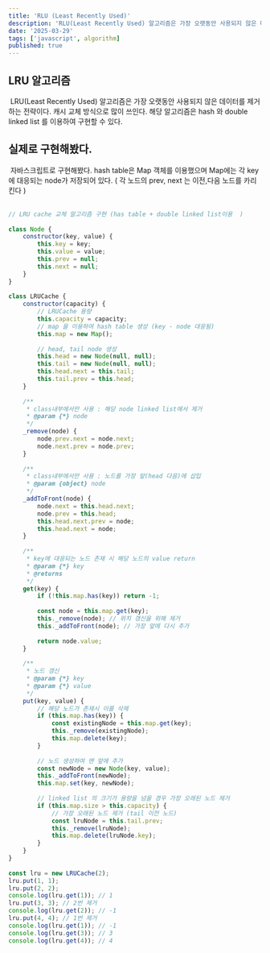 ```yaml
---
title: 'RLU (Least Recently Used)'
description: 'RLU(Least Recently Used) 알고리즘은 가장 오랫동안 사용되지 않은 데이터를 제거하는 전략이다. 캐시 교체 방식으로 많이 쓰인다.'
date: '2025-03-29'
tags: ['javascript', algorithm]
published: true
---
```


## LRU 알고리즘

​
LRU(Least Recently Used) 알고리즘은 가장 오랫동안 사용되지 않은 데이터를 제거하는 전략이다. 캐시 교체 방식으로 많이 쓰인다. 해당 알고리즘은 hash 와 double linked list 를 이용하여 구현할 수 있다.
​

## 실제로 구현해봤다.

​
자바스크립트로 구현해봤다. hash table은 Map 객체를 이용했으며 Map에는 각 key에 대응되는 node가 저장되어 있다. ( 각 노드의 prev, next 는 이전,다음 노드를 카리킨다 )  
​

```js
// LRU cache 교체 알고리즘 구현 (has table + double linked list이용  )
​
class Node {
    constructor(key, value) {
        this.key = key;
        this.value = value;
        this.prev = null;
        this.next = null;
    }
}
​
class LRUCache {
    constructor(capacity) {
        // LRUCache 용량
        this.capacity = capacity;
        // map 을 이용하여 hash table 생성 (key - node 대응됨)
        this.map = new Map();
​
        // head, tail node 생성
        this.head = new Node(null, null);
        this.tail = new Node(null, null);
        this.head.next = this.tail;
        this.tail.prev = this.head;
    }
​
    /**
     * class내부에서만 사용 : 해당 node linked list에서 제거
     * @param {*} node
     */
    _remove(node) {
        node.prev.next = node.next;
        node.next.prev = node.prev;
    }
​
    /**
     * class내부에서만 사용 : 노드를 가장 앞(head 다음)에 삽입
     * @param {object} node
     */
    _addToFront(node) {
        node.next = this.head.next;
        node.prev = this.head;
        this.head.next.prev = node;
        this.head.next = node;
    }
​
    /**
     * key에 대응되는 노드 존재 시 해당 노드의 value return
     * @param {*} key
     * @returns
     */
    get(key) {
        if (!this.map.has(key)) return -1;
​
        const node = this.map.get(key);
        this._remove(node); // 위치 갱신을 위해 제거
        this._addToFront(node); // 가장 앞에 다시 추가
​
        return node.value;
    }
​
    /**
     * 노드 갱신
     * @param {*} key
     * @param {*} value
     */
    put(key, value) {
        // 해당 노드가 존재시 이를 삭제
        if (this.map.has(key)) {
            const existingNode = this.map.get(key);
            this._remove(existingNode);
            this.map.delete(key);
        }
​
        // 노드 생성하여 맨 앞에 추가
        const newNode = new Node(key, value);
        this._addToFront(newNode);
        this.map.set(key, newNode);
​
        // linked list 의 크기가 용량을 넘을 경우 가장 오래된 노드 제거
        if (this.map.size > this.capacity) {
            // 가장 오래된 노드 제거 (tail 이전 노드)
            const lruNode = this.tail.prev;
            this._remove(lruNode);
            this.map.delete(lruNode.key);
        }
    }
}
​
const lru = new LRUCache(2);
lru.put(1, 1);
lru.put(2, 2);
console.log(lru.get(1)); // 1
lru.put(3, 3); // 2번 제거
console.log(lru.get(2)); // -1
lru.put(4, 4); // 1번 제거
console.log(lru.get(1)); // -1
console.log(lru.get(3)); // 3
console.log(lru.get(4)); // 4
```
